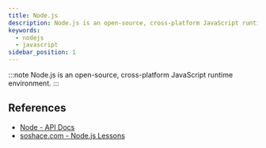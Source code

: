 ```yaml
---
title: Node.js
description: Node.js is an open-source, cross-platform JavaScript runtime environment.
keywords:
  - nodejs
  - javascript
sidebar_position: 1
---
```


:::note
Node.js is an open-source, cross-platform JavaScript runtime environment.
:::

## References

- [Node - API Docs](https://nodejs.org/api/)
- [soshace.com - Node.js Lessons](https://soshace.com/category/javascript/node-js/node-js-lessons/)
